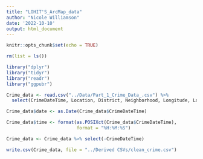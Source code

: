 ```yaml
---
title: "LOHIT'S_ArcMap_data"
author: "Nicole Williamson"
date: '2022-10-10'
output: html_document
---
```


```r
knitr::opts_chunk$set(echo = TRUE)
```


```r
rm(list = ls())
```

```r
library("dplyr")
library("tidyr")
library("readr")
library("ggpubr")
```

```r
Crime_data <- read.csv("../Data/Part_1_Crime_Data_.csv") %>%
  select(CrimeDateTime, Location, District, Neighborhood, Longitude, Latitude, Total_Incidents)

Crime_data$date <- as.Date(Crime_data$CrimeDateTime)

Crime_data$time <- format(as.POSIXct(Crime_data$CrimeDateTime), 
                          format = "%H:%M:%S")

Crime_data <- Crime_data %>% select(-CrimeDateTime)

write.csv(Crime_data, file = "../Derived CSVs/clean_crime.csv")
```

